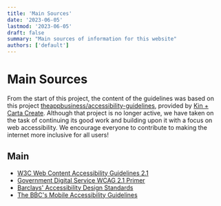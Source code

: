 ```yaml
---
title: 'Main Sources'
date: '2023-06-05'
lastmod: '2023-06-05'
draft: false
summary: "Main sources of information for this website"
authors: ['default']
---
```


# Main Sources

From the start of this project, the content of the guidelines was based on this project [theappbusiness/accessibility-guidelines](https://www.w3.org/TR/WCAG21/), provided by [Kin + Carta Create](https://www.kinandcarta.com/). Although that project is no longer active, we have taken on the task of continuing its good work and building upon it with a focus on web accessibility. We encourage everyone to contribute to making the internet more inclusive for all users!

## Main
- [W3C Web Content Accessibility Guidelines 2.1](https://www.w3.org/TR/WCAG21/)
- [Government Digital Service WCAG 2.1 Primer](https://alphagov.github.io/wcag-primer/)
- [Barclays' Accessibility Design Standards](https://home.barclays/who-we-are/our-suppliers/our-requirements-of-external-suppliers/)
- [The BBC's Mobile Accessibility Guidelines](https://www.bbc.co.uk/guidelines/futuremedia/accessibility/mobile/summary)
